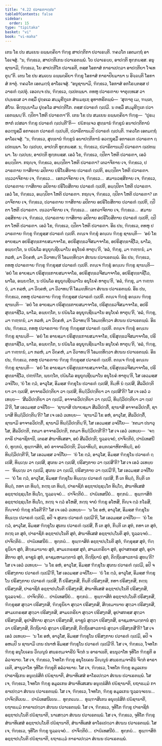 ```yaml
---
title: "4.22 ປວາຣຓາຐປນ"
tableOfContents: false
sidebar:
  order: 15
type: "tipitaka"
basket: "vi"
book: "vi-maha"
---
```



<DynamicBreadcrumb />

<Division number="235" book="vi-maha">

<Paragraph number="1088" book="vi-maha">
ເຕນ ໂຂ ປນ ສມເຍນ ຉພ຺ພຄ຺ຄິຍາ ຠິກ຺ຂູ ສາປຕ຺ຕິກາ ປວາເຣນ຺ຕິ. ຠຄວໂຕ ເອຕມຕ຺ຖໍ ອາໂຣເຈສຸໍ. “ນ, ຠິກ຺ຂເວ, ສາປຕ຺ຕິເກນ ປວາເຣຕພ຺ພໍ. ໂຍ ປວາເຣຍ຺ຍ, ອາປຕ຺ຕິ ທຸກ຺ກຏສ຺ສ. ອນຸຊານາມິ, ຠິກ຺ຂເວ, ໂຍ ສາປຕ຺ຕິໂກ ປວາເຣຕິ, ຕສ຺ສ ໂອກາສໍ ກາຣາເປຕ຺ວາ ອາປຕ຺ຕິຍາ ໂຈເທຕຸນ຺”ຕິ.
</Paragraph>

<Paragraph number="1089" book="vi-maha">
ເຕນ ໂຂ ປນ ສມເຍນ ຉພ຺ພຄ຺ຄິຍາ ຠິກ຺ຂູ ໂອກາສໍ ກາຣາປິຍມານາ ນ ອິຈ຺ຉນ຺ຕິ ໂອກາສໍ ກາຕຸໍ. ຠຄວໂຕ ເອຕມຕ຺ຖໍ ອາໂຣເຈສຸໍ. “ອນຸຊານາມິ, ຠິກ຺ຂເວ, ໂອກາສໍ ອກໂຣນ຺ຕສ຺ສ ປວາຣຓໍ ຐເປຕຸໍ. ເອວຎ຺ຈ ປນ, ຠິກ຺ຂເວ, ຐເປຕພ຺ພາ. ຕທຫຸ ປວາຣຓາຍ ຈາຕຸທ຺ທເສ ວາ ປນ຺ນຣເສ ວາ ຕສ຺ມິໍ ປຸຄ຺ຄເລ ສມ຺ມຸຂີຠູເຕ ສໍຆມຊ຺ເຌ ອຸທາຫຣິຕພ຺ພໍ—  ‘ສຸຓາຕຸ ເມ, ຠນ຺ເຕ, ສໍໂຆ. ອິຕ຺ຖນ຺ນາໂມ ປຸຄ຺ຄໂລ ສາປຕ຺ຕິໂກ. ຕສ຺ສ ປວາຣຓໍ ຐເປມິ. ນ ຕສ຺ມິໍ ສມ຺ມຸຂີຠູເຕ ປວາເຣຕພ຺ພນ຺’ຕິ. ຐປິຕາ ໂຫຕິ ປວາຣຓາ”ຕິ.
</Paragraph>

<Paragraph number="1090" book="vi-maha">
ເຕນ ໂຂ ປນ ສມເຍນ ຉພ຺ພຄ຺ຄິຍາ ຠິກ຺ຂູ—  “ປຸຣມ຺ຫາກໍ ເປສລາ ຠິກ຺ຂູ ປວາຣຓໍ ຐເປນ຺ຕີ”ຕິ—  ປຏິກຈ຺ເຈວ ສຸທ຺ຘານໍ ຠິກ຺ຂູນໍ ອນາປຕ຺ຕິການໍ ອວຕ຺ຖຸສ຺ມິໍ ອກາຣເຓ ປວາຣຓໍ ຐເປນ຺ຕິ, ປວາຣິຕານມ຺ປິ ປວາຣຓໍ ຐເປນ຺ຕິ. ຠຄວໂຕ ເອຕມຕ຺ຖໍ ອາໂຣເຈສຸໍ. “ນ, ຠິກ຺ຂເວ, ສຸທ຺ຘານໍ ຠິກ຺ຂູນໍ ອນາປຕ຺ຕິການໍ ອວຕ຺ຖຸສ຺ມິໍ ອກາຣເຓ ປວາຣຓາ ຐເປຕພ຺ພາ. ໂຍ ຐເປຍ຺ຍ, ອາປຕ຺ຕິ ທຸກ຺ກຏສ຺ສ. ນ, ຠິກ຺ຂເວ, ປວາຣິຕານມ຺ປິ ປວາຣຓາ ຐເປຕພ຺ພາ. ໂຍ ຐເປຍ຺ຍ, ອາປຕ຺ຕິ ທຸກ຺ກຏສ຺ສ.
</Paragraph>

</Division>
<Division number="236" book="vi-maha">

<Paragraph number="1091" book="vi-maha">
ເອວໍ ໂຂ, ຠິກ຺ຂເວ, ຐປິຕາ ໂຫຕິ ປວາຣຓາ, ເອວໍ ອຏ຺ຐປິຕາ. ກຖຎ຺ຈ, ຠິກ຺ຂເວ, ອຏ຺ຐປິຕາ ໂຫຕິ ປວາຣຓາ? ເຕວາຈິກາຍ ເຈ, ຠິກ຺ຂເວ, ປວາຣຓາຍ ຠາສິຕາຍ ລປິຕາຍ ປຣິໂຍສິຕາຍ ປວາຣຓໍ ຐເປຕິ, ອຏ຺ຐປິຕາ ໂຫຕິ ປວາຣຓາ. ທ຺ເວວາຈິກາຍ ເຈ, ຠິກ຺ຂເວ…  ເອກວາຈິກາຍ ເຈ, ຠິກ຺ຂເວ…  ສມານວສ຺ສິກາຍ ເຈ, ຠິກ຺ຂເວ, ປວາຣຓາຍ ຠາສິຕາຍ ລປິຕາຍ ປຣິໂຍສິຕາຍ ປວາຣຓໍ ຐເປຕິ, ອຏ຺ຐປິຕາ ໂຫຕິ ປວາຣຓາ. ເອວໍ ໂຂ, ຠິກ຺ຂເວ, ອຏ຺ຐປິຕາ ໂຫຕິ ປວາຣຓາ.
</Paragraph>

<Paragraph number="1092" book="vi-maha">
ກຖຎ຺ຈ, ຠິກ຺ຂເວ, ຐປິຕາ ໂຫຕິ ປວາຣຓາ? ເຕວາຈິກາຍ ເຈ, ຠິກ຺ຂເວ, ປວາຣຓາຍ ຠາສິຕາຍ ລປິຕາຍ ອປຣິໂຍສິຕາຍ ປວາຣຓໍ ຐເປຕິ, ຐປິຕາ ໂຫຕິ ປວາຣຓາ. ທ຺ເວວາຈິກາຍ ເຈ, ຠິກ຺ຂເວ…  ເອກວາຈິກາຍ ເຈ, ຠິກ຺ຂເວ…  ສມານວສ຺ສິກາຍ ເຈ, ຠິກ຺ຂເວ, ປວາຣຓາຍ ຠາສິຕາຍ ລປິຕາຍ ອປຣິໂຍສິຕາຍ ປວາຣຓໍ ຐເປຕິ, ຐປິຕາ ໂຫຕິ ປວາຣຓາ. ເອວໍ ໂຂ, ຠິກ຺ຂເວ, ຐປິຕາ ໂຫຕິ ປວາຣຓາ.
</Paragraph>

</Division>
<Division number="237" book="vi-maha">

<Paragraph number="1093" book="vi-maha">
ອິຘ ປນ, ຠິກ຺ຂເວ, ຕທຫຸ ປວາຣຓາຍ ຠິກ຺ຂຸ ຠິກ຺ຂຸສ຺ສ ປວາຣຓໍ ຐເປຕິ. ຕຎ຺ເຈ ຠິກ຺ຂຸໍ ອຎ຺ເຎ ຠິກ຺ຂູ ຊານນ຺ຕິ—  ‘ອຍໍ ໂຂ ອາຍສ຺ມາ ອປຣິສຸທ຺ຘກາຍສມາຈາໂຣ, ອປຣິສຸທ຺ຘວຈີສມາຈາໂຣ, ອປຣິສຸທ຺ຘາຊີໂວ, ພາໂລ, ອພ຺ຍຕ຺ໂຕ, ນ ປຏິພໂລ ອນຸຍຸຎ຺ຊີຍມາໂນ ອນຸໂຍຄໍ ທາຕຸນ຺’ຕິ, ‘ອລໍ, ຠິກ຺ຂຸ, ມາ ຠຓ຺ຑນໍ, ມາ ກລຫໍ, ມາ ວິຄ຺ຄຫໍ, ມາ ວິວາທນ຺’ຕິ ໂອມທ຺ທິຕ຺ວາ ສໍເຆນ ປວາເຣຕພ຺ພໍ.
</Paragraph>

<Paragraph number="1094" book="vi-maha">
ອິຘ ປນ, ຠິກ຺ຂເວ, ຕທຫຸ ປວາຣຓາຍ ຠິກ຺ຂຸ ຠິກ຺ຂຸສ຺ສ ປວາຣຓໍ ຐເປຕິ. ຕຎ຺ເຈ ຠິກ຺ຂຸໍ ອຎ຺ເຎ ຠິກ຺ຂູ ຊານນ຺ຕິ—  ‘ອຍໍ ໂຂ ອາຍສ຺ມາ ປຣິສຸທ຺ຘກາຍສມາຈາໂຣ, ອປຣິສຸທ຺ຘວຈີສມາຈາໂຣ, ອປຣິສຸທ຺ຘາຊີໂວ, ພາໂລ, ອພ຺ຍຕ຺ໂຕ, ນ ປຏິພໂລ ອນຸຍຸຎ຺ຊີຍມາໂນ ອນຸໂຍຄໍ ທາຕຸນ຺’ຕິ, ‘ອລໍ, ຠິກ຺ຂຸ, ມາ ຠຓ຺ຑນໍ, ມາ ກລຫໍ, ມາ ວິຄ຺ຄຫໍ, ມາ ວິວາທນ຺’ຕິ ໂອມທ຺ທິຕ຺ວາ ສໍເຆນ ປວາເຣຕພ຺ພໍ.
</Paragraph>

<Paragraph number="1095" book="vi-maha">
ອິຘ ປນ, ຠິກ຺ຂເວ, ຕທຫຸ ປວາຣຓາຍ ຠິກ຺ຂຸ ຠິກ຺ຂຸສ຺ສ ປວາຣຓໍ ຐເປຕິ. ຕຎ຺ເຈ ຠິກ຺ຂຸໍ ອຎ຺ເຎ ຠິກ຺ຂູ ຊານນ຺ຕິ—  ‘ອຍໍ ໂຂ ອາຍສ຺ມາ ປຣິສຸທ຺ຘກາຍສມາຈາໂຣ, ປຣິສຸທ຺ຘວຈີສມາຈາໂຣ, ອປຣິສຸທ຺ຘາຊີໂວ, ພາໂລ, ອພ຺ຍຕ຺ໂຕ, ນ ປຏິພໂລ ອນຸຍຸຎ຺ຊີຍມາໂນ ອນຸໂຍຄໍ ທາຕຸນ຺’ຕິ, ‘ອລໍ, ຠິກ຺ຂຸ, ມາ ຠຓ຺ຑນໍ, ມາ ກລຫໍ, ມາ ວິຄ຺ຄຫໍ, ມາ ວິວາທນ຺’ຕິ ໂອມທ຺ທິຕ຺ວາ ສໍເຆນ ປວາເຣຕພ຺ພໍ.
</Paragraph>

<Paragraph number="1096" book="vi-maha">
ອິຘ ປນ, ຠິກ຺ຂເວ, ຕທຫຸ ປວາຣຓາຍ ຠິກ຺ຂຸ ຠິກ຺ຂຸສ຺ສ ປວາຣຓໍ ຐເປຕິ. ຕຎ຺ເຈ ຠິກ຺ຂຸໍ ອຎ຺ເຎ ຠິກ຺ຂູ ຊານນ຺ຕິ—  ‘ອຍໍ ໂຂ ອາຍສ຺ມາ ປຣິສຸທ຺ຘກາຍສມາຈາໂຣ, ປຣິສຸທ຺ຘວຈີສມາຈາໂຣ, ປຣິສຸທ຺ຘາຊີໂວ, ພາໂລ, ອພ຺ຍຕ຺ໂຕ, ນ ປຏິພໂລ ອນຸຍຸຎ຺ຊີຍມາໂນ ອນຸໂຍຄໍ ທາຕຸນ຺’ຕິ, ‘ອລໍ, ຠິກ຺ຂຸ, ມາ ຠຓ຺ຑນໍ, ມາ ກລຫໍ, ມາ ວິຄ຺ຄຫໍ, ມາ ວິວາທນ຺’ຕິ ໂອມທ຺ທິຕ຺ວາ ສໍເຆນ ປວາເຣຕພ຺ພໍ.
</Paragraph>

<Paragraph number="1097" book="vi-maha">
ອິຘ ປນ, ຠິກ຺ຂເວ, ຕທຫຸ ປວາຣຓາຍ ຠິກ຺ຂຸ ຠິກ຺ຂຸສ຺ສ ປວາຣຓໍ ຐເປຕິ. ຕຎ຺ເຈ ຠິກ຺ຂຸໍ ອຎ຺ເຎ ຠິກ຺ຂູ ຊານນ຺ຕິ—  ‘ອຍໍ ໂຂ ອາຍສ຺ມາ ປຣິສຸທ຺ຘກາຍສມາຈາໂຣ, ປຣິສຸທ຺ຘວຈີສມາຈາໂຣ, ປຣິສຸທ຺ຘາຊີໂວ, ປຓ຺ຑິໂຕ, ພ຺ຍຕ຺ໂຕ, ປຏິພໂລ ອນຸຍຸຎ຺ຊີຍມາໂນ ອນຸໂຍຄໍ ທາຕຸນ຺’ຕິ, ໂສ ເອວມສ຺ສ ວຈນີໂຍ, ‘ຍໍ ໂຂ ຕ຺ວໍ, ອາວຸໂສ, ອິມສ຺ສ ຠິກ຺ຂຸໂນ ປວາຣຓໍ ຐເປສິ, ກິມ຺ຫິ ນໍ ຐເປສິ, ສີລວິປຕ຺ຕິຍາ ວາ ຐເປສິ, ອາຈາຣວິປຕ຺ຕິຍາ ວາ ຐເປສິ, ທິຏ຺ຐິວິປຕ຺ຕິຍາ ວາ ຐເປສີ’ຕິ? ໂສ ເຈ ເອວໍ ວເທຍ຺ຍ—  ‘ສີລວິປຕ຺ຕິຍາ ວາ ຐເປມິ, ອາຈາຣວິປຕ຺ຕິຍາ ວາ ຐເປມິ, ທິຏ຺ຐິວິປຕ຺ຕິຍາ ວາ ຐເປມີ’ຕິ, ໂສ ເອວມສ຺ສ ວຈນີໂຍ—  ‘ຊານາສິ ປນາຍສ຺ມາ ສີລວິປຕ຺ຕິໍ, ຊານາສິ ອາຈາຣວິປຕ຺ຕິໍ, ຊານາສິ ທິຏ຺ຐິວິປຕ຺ຕິນ຺’ຕິ? ໂສ ເຈ ເອວໍ ວເທຍ຺ຍ—  ‘ຊານາມິ ໂຂ ອຫໍ, ອາວຸໂສ, ສີລວິປຕ຺ຕິໍ, ຊານາມິ ອາຈາຣວິປຕ຺ຕິໍ, ຊານາມິ ທິຏ຺ຐິວິປຕ຺ຕິນ຺’ຕິ, ໂສ ເອວມສ຺ສ ວຈນີໂຍ—  ‘ກຕມາ ປນາວຸໂສ, ສີລວິປຕ຺ຕິ, ກຕມາ ອາຈາຣວິປຕ຺ຕິ, ກຕມາ ທິຏ຺ຐິວິປຕ຺ຕີ’ຕິ? ໂສ ເຈ ເອວໍ ວເທຍ຺ຍ—  ‘ຈຕ຺ຕາຣິ ປາຣາຊິການິ, ເຕຣສ ສໍຆາທິເສສາ, ອຍໍ ສີລວິປຕ຺ຕິ; ຖຸລ຺ລຈ຺ຈຍໍ, ປາຈິຕ຺ຕິຍໍ, ປາຏິເທສນີຍໍ, ທຸກ຺ກຏໍ, ທຸພ຺ຠາສິຕໍ, ອຍໍ ອາຈາຣວິປຕ຺ຕິ; ມິຈ຺ຉາທິຏ຺ຐິ, ອນ຺ຕຄ຺ຄາຫິກາທິຏ຺ຐິ, ອຍໍ ທິຏ຺ຐິວິປຕ຺ຕີ’ຕິ, ໂສ ເອວມສ຺ສ ວຈນີໂຍ—  ‘ຍໍ ໂຂ ຕ຺ວໍ, ອາວຸໂສ, ອິມສ຺ສ ຠິກ຺ຂຸໂນ ປວາຣຓໍ ຐເປສິ, ທິຏ຺ເຐນ ວາ ຐເປສິ, ສຸເຕນ ວາ ຐເປສິ, ປຣິສງ຺ກາຍ ວາ ຐເປສີ’ຕິ? ໂສ ເຈ ເອວໍ ວເທຍ຺ຍ—  ‘ທິຏ຺ເຐນ ວາ ຐເປມິ, ສຸເຕນ ວາ ຐເປມິ, ປຣິສງ຺ກາຍ ວາ ຐເປມີ’ຕິ, ໂສ ເອວມສ຺ສ ວຈນີໂຍ—  ‘ຍໍ ໂຂ ຕ຺ວໍ, ອາວຸໂສ, ອິມສ຺ສ ຠິກ຺ຂຸໂນ ທິຏ຺ເຐນ ປວາຣຓໍ ຐເປສິ, ກິໍ ເຕ ທິຏ຺ຐໍ, ກິນ຺ຕິ ເຕ ທິຏ຺ຐໍ, ກທາ ເຕ ທິຏ຺ຐໍ, ກຕ຺ຖ ເຕ ທິຏ຺ຐໍ, ປາຣາຊິກໍ ອຊ຺ຌາປຊ຺ຊນ຺ໂຕ ທິຏ຺ໂຐ, ສໍຆາທິເສສໍ ອຊ຺ຌາປຊ຺ຊນ຺ໂຕ ທິຏ຺ໂຐ, ຖຸລ຺ລຈ຺ຈຍໍ…  ປາຈິຕ຺ຕິຍໍ…  ປາຏິເທສນີຍໍ…  ທຸກ຺ກຏໍ…  ທຸພ຺ຠາສິຕໍ ອຊ຺ຌາປຊ຺ຊນ຺ໂຕ ທິຏ຺ໂຐ, ກຕ຺ຖ ຈ ຕ຺ວໍ ອໂຫສິ, ກຕ຺ຖ ຈາຍໍ ຠິກ຺ຂຸ ອໂຫສິ, ກິຎ຺ຈ ຕ຺ວໍ ກໂຣສິ, ກິຎ຺ຈາຍໍ ຠິກ຺ຂຸ ກໂຣຕີ’ຕິ? ໂສ ເຈ ເອວໍ ວເທຍ຺ຍ—  ‘ນ ໂຂ ອຫໍ, ອາວຸໂສ, ອິມສ຺ສ ຠິກ຺ຂຸໂນ ທິຏ຺ເຐນ ປວາຣຓໍ ຐເປມິ, ອປິ ຈ ສຸເຕນ ປວາຣຓໍ ຐເປມີ’ຕິ, ໂສ ເອວມສ຺ສ ວຈນີໂຍ—  ‘ຍໍ ໂຂ ຕ຺ວໍ, ອາວຸໂສ, ອິມສ຺ສ ຠິກ຺ຂຸໂນ ສຸເຕນ ປວາຣຓໍ ຐເປສິ, ກິໍ ເຕ ສຸຕໍ, ກິນ຺ຕິ ເຕ ສຸຕໍ, ກທາ ເຕ ສຸຕໍ, ກຕ຺ຖ ເຕ ສຸຕໍ, ປາຣາຊິກໍ ອຊ຺ຌາປນ຺ໂນຕິ ສຸຕໍ, ສໍຆາທິເສສໍ ອຊ຺ຌາປນ຺ໂນຕິ ສຸຕໍ, ຖຸລ຺ລຈ຺ຈຍໍ…  ປາຈິຕ຺ຕິຍໍ…  ປາຏິເທສນີຍໍ…  ທຸກ຺ກຏໍ…  ທຸພ຺ຠາສິຕໍ ອຊ຺ຌາປນ຺ໂນຕິ ສຸຕໍ, ຠິກ຺ຂຸສ຺ສ ສຸຕໍ, ຠິກ຺ຂຸນິຍາ ສຸຕໍ, ສິກ຺ຂມານາຍ ສຸຕໍ, ສາມເຓຣສ຺ສ ສຸຕໍ, ສາມເຓຣິຍາ ສຸຕໍ, ອຸປາສກສ຺ສ ສຸຕໍ, ອຸປາສິກາຍ ສຸຕໍ, ຣາຊູນໍ ສຸຕໍ, ຣາຊມຫາມຕ຺ຕານໍ ສຸຕໍ, ຕິຕ຺ຖິຍານໍ ສຸຕໍ, ຕິຕ຺ຖິຍສາວການໍ ສຸຕນ຺’ຕິ? ໂສ ເຈ ເອວໍ ວເທຍ຺ຍ—  ‘ນ ໂຂ ອຫໍ, ອາວຸໂສ, ອິມສ຺ສ ຠິກ຺ຂຸໂນ ສຸເຕນ ປວາຣຓໍ ຐເປມິ, ອປິ ຈ ປຣິສງ຺ກາຍ ປວາຣຓໍ ຐເປມີ’ຕິ, ໂສ ເອວມສ຺ສ ວຈນີໂຍ—  ‘ຍໍ ໂຂ ຕ຺ວໍ, ອາວຸໂສ, ອິມສ຺ສ ຠິກ຺ຂຸໂນ ປຣິສງ຺ກາຍ ປວາຣຓໍ ຐເປສິ, ກິໍ ປຣິສງ຺ກສິ, ກິນ຺ຕິ ປຣິສງ຺ກສິ, ກທາ ປຣິສງ຺ກສິ, ກຕ຺ຖ ປຣິສງ຺ກສິ, ປາຣາຊິກໍ ອຊ຺ຌາປນ຺ໂນຕິ ປຣິສງ຺ກສິ, ສໍຆາທິເສສໍ ອຊ຺ຌາປນ຺ໂນຕິ ປຣິສງ຺ກສິ, ຖຸລ຺ລຈ຺ຈຍໍ…  ປາຈິຕ຺ຕິຍໍ…  ປາຏິເທສນີຍໍ…  ທຸກ຺ກຏໍ…  ທຸພ຺ຠາສິຕໍ ອຊ຺ຌາປນ຺ໂນຕິ ປຣິສງ຺ກສິ, ຠິກ຺ຂຸສ຺ສ ສຸຕ຺ວາ ປຣິສງ຺ກສິ, ຠິກ຺ຂຸນິຍາ ສຸຕ຺ວາ ປຣິສງ຺ກສິ, ສິກ຺ຂມານາຍ ສຸຕ຺ວາ ປຣິສງ຺ກສິ, ສາມເຓຣສ຺ສ ສຸຕ຺ວາ ປຣິສງ຺ກສິ, ສາມເຓຣິຍາ ສຸຕ຺ວາ ປຣິສງ຺ກສິ, ອຸປາສກສ຺ສ ສຸຕ຺ວາ ປຣິສງ຺ກສິ, ອຸປາສິກາຍ ສຸຕ຺ວາ ປຣິສງ຺ກສິ, ຣາຊູນໍ ສຸຕ຺ວາ ປຣິສງ຺ກສິ, ຣາຊມຫາມຕ຺ຕານໍ ສຸຕ຺ວາ ປຣິສງ຺ກສິ, ຕິຕ຺ຖິຍານໍ ສຸຕ຺ວາ ປຣິສງ຺ກສິ, ຕິຕ຺ຖິຍສາວການໍ ສຸຕ຺ວາ ປຣິສງ຺ກສີ’ຕິ? ໂສ ເຈ ເອວໍ ວເທຍ຺ຍ—  ‘ນ ໂຂ ອຫໍ, ອາວຸໂສ, ອິມສ຺ສ ຠິກ຺ຂຸໂນ ປຣິສງ຺ກາຍ ປວາຣຓໍ ຐເປມິ, ອປິ ຈ ອຫມ຺ປິ ນ ຊານາມິ ເກນ ປນາຫໍ ອິມສ຺ສ ຠິກ຺ຂຸໂນ ປວາຣຓໍ ຐເປມີ’ຕິ. ໂສ ເຈ, ຠິກ຺ຂເວ, ໂຈທໂກ ຠິກ຺ຂຸ ອນຸໂຍເຄນ ວິຎ຺ຎູນໍ ສພ຺ຣຫ຺ມຈາຣີນໍ ຈິຕ຺ຕໍ ນ ອາຣາເຘຕິ, ອນນຸວາໂທ ຈຸທິໂຕ ຠິກ຺ຂູຕິ ອລໍວຈນາຍ. ໂສ ເຈ, ຠິກ຺ຂເວ, ໂຈທໂກ ຠິກ຺ຂຸ ອນຸໂຍເຄນ ວິຎ຺ຎູນໍ ສພ຺ຣຫ຺ມຈາຣີນໍ ຈິຕ຺ຕໍ ອາຣາເຘຕິ, ສານຸວາໂທ ຈຸທິໂຕ ຠິກ຺ຂູຕິ ອລໍວຈນາຍ. ໂສ ເຈ, ຠິກ຺ຂເວ, ໂຈທໂກ ຠິກ຺ຂຸ ອມູລເກນ ປາຣາຊິເກນ ອນຸທ຺ຘໍສິຕໍ ປຏິຊານາຕິ, ສໍຆາທິເສສໍ ອາໂຣເປຕ຺ວາ ສໍເຆນ ປວາເຣຕພ຺ພໍ. ໂສ ເຈ, ຠິກ຺ຂເວ, ໂຈທໂກ ຠິກ຺ຂຸ ອມູລເກນ ສໍຆາທິເສເສນ ອນຸທ຺ຘໍສິຕໍ ປຏິຊານາຕິ, ຍຖາຘມ຺ມໍ ກາຣາເປຕ຺ວາ ສໍເຆນ ປວາເຣຕພ຺ພໍ. ໂສ ເຈ, ຠິກ຺ຂເວ, ໂຈທໂກ, ຠິກ຺ຂຸ ອມູລເກນ ຖຸລ຺ລຈ຺ຈເຍນ…  ປາຈິຕ຺ຕິເຍນ…  ປາຏິເທສນີເຍນ…  ທຸກ຺ກເຏນ…  ທຸພ຺ຠາສິເຕນ ອນຸທ຺ຘໍສິຕໍ ປຏິຊານາຕິ, ຍຖາຘມ຺ມໍ ກາຣາເປຕ຺ວາ ສໍເຆນ ປວາເຣຕພ຺ພໍ. ໂສ ເຈ, ຠິກ຺ຂເວ, ຈຸທິໂຕ ຠິກ຺ຂຸ ປາຣາຊິກໍ ອຊ຺ຌາປນ຺ໂນຕິ ປຏິຊານາຕິ, ນາເສຕ຺ວາ ສໍເຆນ ປວາເຣຕພ຺ພໍ. ໂສ ເຈ, ຠິກ຺ຂເວ, ຈຸທິໂຕ ຠິກ຺ຂຸ ສໍຆາທິເສສໍ ອຊ຺ຌາປນ຺ໂນຕິ ປຏິຊານາຕິ, ສໍຆາທິເສສໍ ອາໂຣເປຕ຺ວາ ສໍເຆນ ປວາເຣຕພ຺ພໍ. ໂສ ເຈ, ຠິກ຺ຂເວ, ຈຸທິໂຕ ຠິກ຺ຂຸ ຖຸລ຺ລຈ຺ຈຍໍ…  ປາຈິຕ຺ຕິຍໍ…  ປາຏິເທສນີຍໍ…  ທຸກ຺ກຏໍ…  ທຸພ຺ຠາສິຕໍ ອຊ຺ຌາປນ຺ໂນຕິ ປຏິຊານາຕິ, ຍຖາຘມ຺ມໍ ກາຣາເປຕ຺ວາ ສໍເຆນ ປວາເຣຕພ຺ພໍ.
</Paragraph>
</Division>